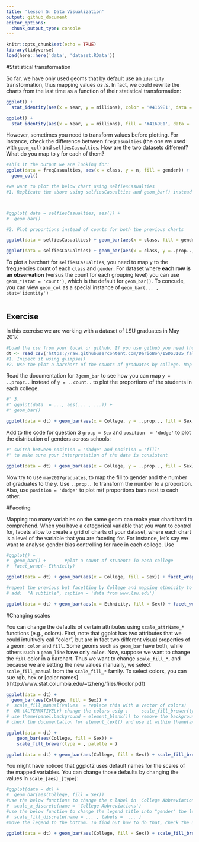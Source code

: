 ```yaml
---
title: 'lesson 5: Data Visualization'
output: github_document
editor_options: 
  chunk_output_type: console
---
```


```r
knitr::opts_chunk$set(echo = TRUE)
library(tidyverse)
load(here::here('data', 'dataset.RData'))
```

#Statistical transformation

So far, we have only used geoms that by default use an `identity` transformation, thus mapping values *as is*. In fact, we could rewrite the charts from the last time as a function of their statistical transformation:

```r
ggplot() +
  stat_identity(aes(x = Year, y = millions), color = '#4169E1', data =  twitter_users, geom = 'point')

ggplot() +
  stat_identity(aes(x = Year, y = millions), fill = '#4169E1', data =  twitter_users, geom = 'col')
```


However, sometimes you need to transform values before plotting. For instance, check the difference between `freqCasualties` (the one we used with `geom_col`) and `selfiesCasualties`. How are the two datasets different? What do you map to `y` for each of them?

```r
#This it the output we are looking for:
ggplot(data = freqCasualties, aes(x = class, y = n, fill = gender)) + 
  geom_col()

#we want to plot the below chart using selfiesCasualties
#1. Replicate the above using selfiesCasualties and geom_bar() instead of geom_col. You need to change the default stat  to 'identity'



#ggplot( data = selfiesCasualties, aes()) +
#  geom_bar()

#2. Plot proportions instead of counts for both the previous charts

```

```r
ggplot(data = selfiesCasualties) + geom_bar(aes(x = class, fill = gender))

ggplot(data = selfiesCasualties) + geom_bar(aes(x = class, y =..prop.., fill = gender, position = 'dodge'))
```

To plot a barchart for `selfiesCasualties`, you need to map y to the frequencies count of each `class` and `gender`. For dataset where **each row is an observation** (versus the count for each grouping level) you can use `geom_*(stat = 'count')`, which is the default for `geom_bar()`. To concude, you can view `geom_col` as a special instance of `geom_bar(... , stat='identity')`

```r

```


## Exercise

In this exercise we are working with a dataset of LSU graduates in May 2017.

```r
#Load the csv from your local or github. If you use github you need the link to the "raw" file
dt <- read_csv('https://raw.githubusercontent.com/DarioBoh/ISDS3105_fall18/master/data/graduates_2017may.csv')
#1. Inspect it using glimpse()
#2. Use the plot a barchart of the counts of graduates by college. Map the bar fill to gender.

```


Read the documentation for `?geom_bar` to see how you can map `y = ..propr..` instead of `y = ..count..` to plot the proportions of the students in each college.

```r
#' 3.
#' ggplot(data  = ..., aes(... , ...)) +
#' geom_bar()
```
```r
ggplot(data = dt) + geom_bar(aes(x = College, y = ..prop.., fill = Sex, group = 1))
```


Add to the code for question 3 `group = Sex` and `position  = 'dodge'` to plot the distribution of genders across schools:

```r

#' switch between position = 'dodge' and position = 'fill' 
#' to make sure your interpretation of the data is consistent
```
```r
ggplot(data = dt) + geom_bar(aes(x = College, y = ..prop.., fill = Sex), position = fill)
```


Now try to use `may2017graduates`, to map the fill to gender and the number of graduates to the y. Use `..prop..` to transform the number to a proportion. Also, use `position = 'dodge'` to plot m/f proportions bars next to each other.

#Faceting

Mapping too many variables on the same geom can make your chart hard to comprehend. When you have a categorical variable that you want to control for, facets allow to create a grid of charts of your dataset, where each chart is a level of the variable that you are faceting for. For instance, let's say we want to analyse gender bias controlling for race in each college. Use

```r
#ggplot() +
#  geom_bar() +       #plot a count of students in each college
#  facet_wrap(~ Ethnicity)
```
```r
ggplot(data = dt) + geom_bar(aes(x = College, fill = Sex)) + facet_wrap(~Ethnicity, scales = 'free_y')
```


```r
#repeat the previous but facetting by College and mapping ethnicity to x
# add:  "A subtitle", caption = 'data from www.lsu.edu')
```
```r
ggplot(data = dt) + geom_bar(aes(x = Ethnicity, fill = Sex)) + facet_wrap(~College, scales = 'free_y') + labs(title = "New plot title", subtitle = "A subtitle", caption = 'data from www.lsu.edu')
```


#Changing scales

You can change the defaults of certain attributes using `scale_attrName_*` functions (e.g., colors). First, note that ggplot has two attributes that we could intuitively call "color", but are in fact two different visual properties of a geom: `color` and `fill`. Some geoms such as `geom_bar` have both, while others such a `geom_line` have only `color`. Now, suppose we want to change the `fill` color in a barchart. Thus we want to change `scale_fill_*`, and because we are setting the new values manually, we select `scale_fill_manual` from the `scale_fill_*` family. 
To select colors, you can sue rgb, hex or [color names]((http://www.stat.columbia.edu/~tzheng/files/Rcolor.pdf)

```r
ggplot(data = dt) +
  geom_bar(aes(College, fill = Sex)) +
#  scale_fill_manual(values  = replace this with a vector of colors)
#  OR (ALTERNATIVELY) change the colors usig :     scale_fill_brewer(type = ..., palette = ...)
# use theme(panel.background = element_blank()) to remove the background color
# check the documentation for element_text() and use it within theme(axis.text.x = element_text()) to rotate the lables by 45 degrees
```
```r
ggplot(data = dt) +
    geom_bar(aes(College, fill = Sex)) +
    scale_fill_brewer(type = , palette = )

ggplot(data = dt) + geom_bar(aes(College, fill = Sex)) + scale_fill_brewer(palette = 'Reds', name = 'Gender')
```

You might have noticed that ggplot2 uses default names for the scales of the mapped variables. You can change those defaults by changing the values in `scale_[aes]_[type]`:

```r
#ggplot(data = dt) +
#  geom_bar(aes(College, fill = Sex)) 
#use the below functions to change the x label in 'College Abbreviation'
#  scale_x_discrete(name = 'College Abbreviations') 
#use the below function to change the legend title into "gender" the legend values into 'Male' and 'Female'
#  scale_fill_discrete(name = ... , labels =  ... ) 
#move the legend to the bottom. To find out how to do that, check the documentation for theme(legend.position)
```
```r
ggplot(data = dt) + geom_bar(aes(College, fill = Sex)) + scale_fill_brewer(palette = 'Greens', name = 'Gender') + theme(axis.text.x = element_text(angle = 45, hjust = 1),
                                                                                                                        panel.background = element_blank())
```



